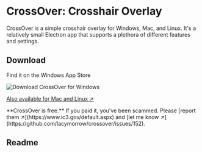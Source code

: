 # CrossOver: Crosshair Overlay

CrossOver is a simple crosshair overlay for Windows, Mac, and Linux. It's a relatively small Electron app that supports a plethora of different features and settings.

## Download

<Thick className="my-4">Find it on the Windows App Store</Thick>


<Link href="https://apps.microsoft.com/detail/CrossOver:%20Crosshair%20Overlay/9MTD5ZLN7NL1" target="_blank">
   <img src="https://get.microsoft.com/images/en-us%20dark.svg" alt="Download CrossOver for Windows" className="h-16" />
</Link>

<Thick className="my-4">[Also available for Mac and Linux ↗](https://github.com/lacymorrow/crossover/releases/latest)</Thick>


<Callout type='warning' emoji='⚠️'>
<span className="text-xs">**CrossOver is free.** If you paid it, you've been scammed. Please [report them ↗](https://www.ic3.gov/default.aspx) and [let me know ↗](https://github.com/lacymorrow/crossover/issues/152).</span>
</Callout>


## Readme

<Readme username="lacymorrow" repo="crossover" />

